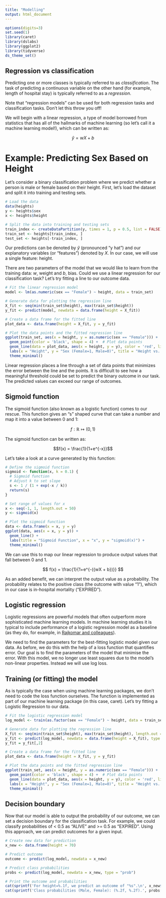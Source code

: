 ```yaml
---
title: "Modelling"
output: html_document
---
```


```r
options(digits=3)
set.seed(1)
library(caret)
library(dslabs)
library(ggplot2)
library(tidyverse)
ds_theme_set()
```

## Regression vs classification

Predicting one or more classes is typically referred to as *classification*. The task of predicting a continuous variable on the other hand (for example, length of hospital stay) is typically referred to as a *regression*. 

Note that "regression models" can be used for both regression tasks and classification tasks. Don't let this throw you off!

We will begin with a linear regression, a type of model borrowed from statistics that has all of the hallmarks of machine learning (so let's call it a machine learning model!), which can be written as:

$$
\hat{y} = wX + b
$$

# Example: Predicting Sex Based on Height

Let’s consider a binary classification problem where we predict whether a person is male or female based on their height. First, let’s load the dataset and split it into training and testing sets.

```r
# Load the data
data(heights)
y <- heights$sex
x <- heights$height

# Split the data into training and testing sets
train_index <- createDataPartition(y, times = 1, p = 0.5, list = FALSE)
train_set <- heights[train_index, ]
test_set <- heights[-train_index, ]
```

Our predictions can be denoted by $\hat{y}$ (pronounced "y hat") and our explanatory variables (or "features") denoted by $X$. In our case, we will use a single feature: height.

There are two parameters of the model that we would like to learn from the training data: $w$, weight and $b$, bias. Could we use a linear regression for our classification task? Let's try fitting a line to our outcome data.

```r
# Fit the linear regression model
model <- lm(as.numeric(sex == "Female") ~ height, data = train_set)

# Generate data for plotting the regression line
X_fit <- seq(min(train_set$height), max(train_set$height))
y_fit <- predict(model, newdata = data.frame(height = X_fit))

# Create a data frame for the fitted line
plot_data <- data.frame(height = X_fit, y = y_fit)

# Plot the data points and the fitted regression line
ggplot(train_set, aes(x = height, y = as.numeric(sex == "Female"))) +
  geom_point(color = 'black', shape = 4) +  # Plot data points
  geom_line(data = plot_data, aes(x = height, y = y), color = 'red', linewidth = 1) +  # Plot regression line
  labs(x = "Height", y = "Sex (Female=1, Male=0)", title = "Height vs. Sex with Linear Regression") +
  theme_minimal()
```

Linear regression places a line through a set of data points that minimizes the error between the line and the points. It is difficult to see how a meaningful threshold could be set to predict the binary outcome in our task. The predicted values can exceed our range of outcomes.

## Sigmoid function

The sigmoid function (also known as a logistic function) comes to our rescue. This function gives an "s" shaped curve that can take a number and map it into a value between 0 and 1: 

$$f : \mathbb{R} \mapsto (0,1) $$ 

The sigmoid function can be written as:

$$f(x) = \frac{1}{1+e^{-x}}$$

Let's take a look at a curve generated by this function:

```r
# Define the sigmoid function
sigmoid <- function(x, k = 0.1) {
  # Sigmoid function
  # Adjust k to set slope
  s <- 1 / (1 + exp(-x / k))
  return(s)
}

# Set range of values for x
x <- seq(-1, 1, length.out = 50)
y <- sigmoid(x)

# Plot the sigmoid function
data <- data.frame(x = x, y = y)
ggplot(data, aes(x = x, y = y)) +
  geom_line() +
  labs(title = "Sigmoid Function", x = "x", y = "sigmoid(x)") +
  theme_minimal()
```

We can use this to map our linear regression to produce output values that fall between 0 and 1.

$$
f(x) = \frac{1}{1+e^{-({wX + b})}}
$$

As an added benefit, we can interpret the output value as a probability. The probability relates to the positive class (the outcome with value "1"), which in our case is in-hospital mortality ("EXPIRED").

## Logistic regression

Logistic regressions are powerful models that often outperform more sophisticated machine learning models.  In machine learning studies it is typical to include performance of a logistic regression model as a baseline (as they do, for example, in [Rajkomar and colleagues](https://www.nature.com/articles/s41746-018-0029-1#Sec20)).

We need to find the parameters for the best-fitting logistic model given our data. As before, we do this with the help of a loss function that quantifies error. Our goal is to find the parameters of the model that minimise the error. With this model, we no longer use least squares due to the model's non-linear properties. Instead we will use log loss. 

## Training (or fitting) the model

As is typically the case when using machine learning packages, we don't need to code the loss function ourselves. The function is implemented as part of our machine learning package (in this case, caret). Let's try fitting a Logistic Regression to our data.

```r
# Fit the logistic regression model
log_model <- train(as.factor(sex == "Female") ~ height, data = train_set, method = "glm", family = "binomial")

# Generate data for plotting the regression line
X_fit <- seq(min(train_set$height), max(train_set$height), length.out = 100)
y_fit <- predict(log_model, newdata = data.frame(height = X_fit), type = "prob")
y_fit = y_fit[,2]

# Create a data frame for the fitted line
plot_data <- data.frame(height = X_fit, y = y_fit)

# Plot the data points and the fitted regression line
ggplot(train_set, aes(x = height, y = as.numeric(sex == "Female"))) +
  geom_point(color = 'black', shape = 4) +  # Plot data points
  geom_line(data = plot_data, aes(x = height, y = y), color = 'red', linewidth = 1) +  # Plot regression line
  labs(x = "Height", y = "Sex (Female=1, Male=0)", title = "Height vs. Sex with Logistic Regression") +
  theme_minimal()
```

## Decision boundary

Now that our model is able to output the probability of our outcome, we can set a decision boundary for the classification task. For example, we could classify probabilities of < 0.5 as "ALIVE" and >= 0.5 as "EXPIRED". Using this approach, we can predict outcomes for a given input.

```r
# Create new data for prediction
x_new <- data.frame(height = 70)

# Predict outcome
outcome <- predict(log_model, newdata = x_new)

# Predict class probabilities
probs <- predict(log_model, newdata = x_new, type = "prob")

# Print the outcome and probabilities
cat(sprintf('For height=%.1f, we predict an outcome of "%s".\n', x_new$height, outcome))
cat(sprintf('Class probabilities (Male, Female): (%.2f, %.2f).', probs[1,1], probs[1,2]))
```